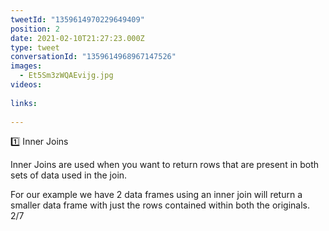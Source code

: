 ```yaml
---
tweetId: "1359614970229649409"
position: 2
date: 2021-02-10T21:27:23.000Z
type: tweet
conversationId: "1359614968967147526"
images:
  - Et5Sm3zWQAEvijg.jpg
videos:
  
links:
  
---
```

1️⃣ Inner Joins

Inner Joins are used when you want to return rows that are present in both sets of data used in the join. 

For our example we have 2 data frames using an inner join will return a smaller data frame with just the rows contained within both the originals. 2/7 
